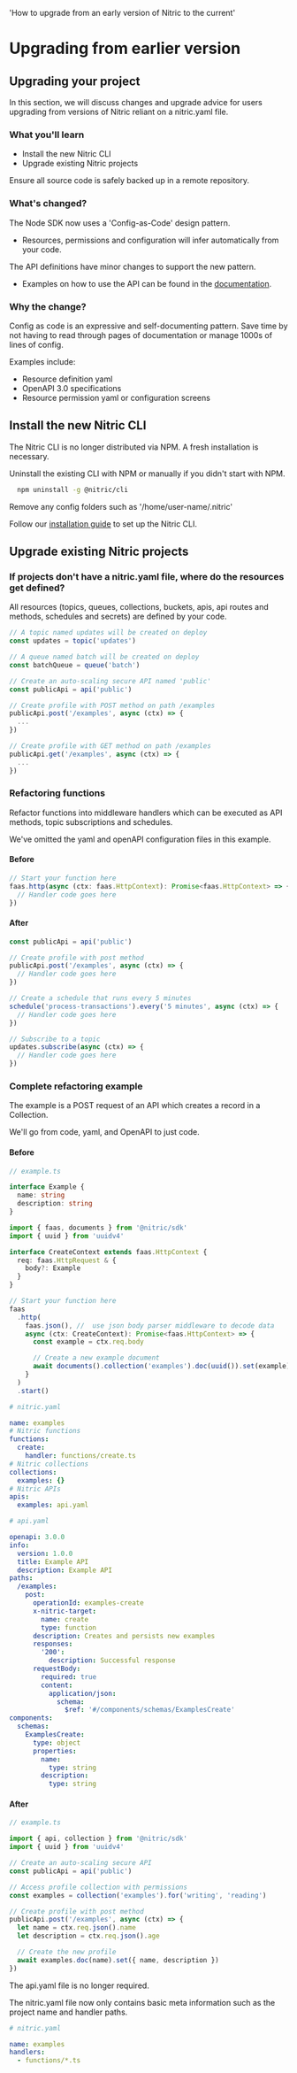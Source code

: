   'How to upgrade from an early version of Nitric to the current'

# Upgrading from earlier version

## Upgrading your project

In this section, we will discuss changes and upgrade advice for users upgrading from versions of Nitric reliant on a nitric.yaml file.

### What you'll learn

- Install the new Nitric CLI
- Upgrade existing Nitric projects

<Note>Ensure all source code is safely backed up in a remote repository.</Note>

### What's changed?

The Node SDK now uses a 'Config-as-Code' design pattern.

- Resources, permissions and configuration will infer automatically from your code.

The API definitions have minor changes to support the new pattern.

- Examples on how to use the API can be found in the [documentation](/).

### Why the change?

Config as code is an expressive and self-documenting pattern. Save time by not having to read through pages of documentation or manage 1000s of lines of config.

Examples include:

- Resource definition yaml
- OpenAPI 3.0 specifications
- Resource permission yaml or configuration screens

## Install the new Nitric CLI

The Nitric CLI is no longer distributed via NPM. A fresh installation is necessary.

Uninstall the existing CLI with NPM or manually if you didn't start with NPM.

```bash
  npm uninstall -g @nitric/cli
```

Remove any config folders such as '/home/user-name/.nitric'

Follow our [installation guide](/guides/getting-started/installation) to set up the Nitric CLI.

## Upgrade existing Nitric projects

### If projects don't have a nitric.yaml file, where do the resources get defined?

All resources (topics, queues, collections, buckets, apis, api routes and methods, schedules and secrets) are defined by your code.

```typescript
// A topic named updates will be created on deploy
const updates = topic('updates')

// A queue named batch will be created on deploy
const batchQueue = queue('batch')

// Create an auto-scaling secure API named 'public'
const publicApi = api('public')

// Create profile with POST method on path /examples
publicApi.post('/examples', async (ctx) => {
  ...
})

// Create profile with GET method on path /examples
publicApi.get('/examples', async (ctx) => {
  ...
})
```

### Refactoring functions

Refactor functions into middleware handlers which can be executed as API methods, topic subscriptions and schedules.

<Note>
  We've omitted the yaml and openAPI configuration files in this example.
</Note>

#### Before

```typescript
// Start your function here
faas.http(async (ctx: faas.HttpContext): Promise<faas.HttpContext> => {
  // Handler code goes here
})
```

#### After

```typescript
const publicApi = api('public')

// Create profile with post method
publicApi.post('/examples', async (ctx) => {
  // Handler code goes here
})
```

```typescript
// Create a schedule that runs every 5 minutes
schedule('process-transactions').every('5 minutes', async (ctx) => {
  // Handler code goes here
})
```

```typescript
// Subscribe to a topic
updates.subscribe(async (ctx) => {
  // Handler code goes here
})
```

### Complete refactoring example

The example is a POST request of an API which creates a record in a Collection.

We'll go from code, yaml, and OpenAPI to just code.

#### Before

```typescript
// example.ts

interface Example {
  name: string
  description: string
}

import { faas, documents } from '@nitric/sdk'
import { uuid } from 'uuidv4'

interface CreateContext extends faas.HttpContext {
  req: faas.HttpRequest & {
    body?: Example
  }
}

// Start your function here
faas
  .http(
    faas.json(), //  use json body parser middleware to decode data
    async (ctx: CreateContext): Promise<faas.HttpContext> => {
      const example = ctx.req.body

      // Create a new example document
      await documents().collection('examples').doc(uuid()).set(example)
    }
  )
  .start()
```

```yaml
# nitric.yaml

name: examples
# Nitric functions
functions:
  create:
    handler: functions/create.ts
# Nitric collections
collections:
  examples: {}
# Nitric APIs
apis:
  examples: api.yaml
```

```yaml
# api.yaml

openapi: 3.0.0
info:
  version: 1.0.0
  title: Example API
  description: Example API
paths:
  /examples:
    post:
      operationId: examples-create
      x-nitric-target:
        name: create
        type: function
      description: Creates and persists new examples
      responses:
        '200':
          description: Successful response
      requestBody:
        required: true
        content:
          application/json:
            schema:
              $ref: '#/components/schemas/ExamplesCreate'
components:
  schemas:
    ExamplesCreate:
      type: object
      properties:
        name:
          type: string
        description:
          type: string
```

#### After

```typescript
// example.ts

import { api, collection } from '@nitric/sdk'
import { uuid } from 'uuidv4'

// Create an auto-scaling secure API
const publicApi = api('public')

// Access profile collection with permissions
const examples = collection('examples').for('writing', 'reading')

// Create profile with post method
publicApi.post('/examples', async (ctx) => {
  let name = ctx.req.json().name
  let description = ctx.req.json().age

  // Create the new profile
  await examples.doc(name).set({ name, description })
})
```

<Note>The api.yaml file is no longer required.</Note>

<Note>
  The nitric.yaml file now only contains basic meta information such as the
  project name and handler paths.
</Note>

```yaml
# nitric.yaml

name: examples
handlers:
  - functions/*.ts
```
